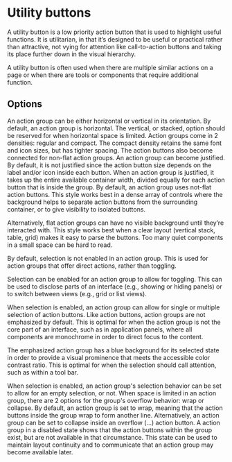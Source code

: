 # Utility buttons

A utility button is a low priority action button that is used to highlight useful functions. It is utilitarian, in that it’s designed to be useful or practical rather than attractive, not vying for attention like call-to-action buttons and taking its place further down in the visual hierarchy.

A utility button is often used when there are multiple similar actions on a page or when there are tools or components that require additional function.

<AssetLinks>
  <AssetLink href="https://opensource.finn.no/fabric-react/#/button" />
  <AssetLink href="https://opensource.finn.no/fabric-vue/button" />
</AssetLinks>

<TableOfContents />

## Options

<Guideline title="Orientation" image="button-utility-options-orientation.svg">
An action group can be either horizontal or vertical in its orientation. By default, an action group is horizontal. The vertical, or stacked, option should be reserved for when horizontal space is limited.
</Guideline>

<Guideline title="Density" image="button-utility-options-density.svg">
Action groups come in 2 densities: regular and compact. The compact density retains the same font and icon sizes, but has tighter spacing. The action buttons also become connected for non-flat action groups.
</Guideline>

<Guideline title="Justified" image="button-utility-options-justified.svg">
An action group can become justified. By default, it is not justified since the action button size depends on the label and/or icon inside each button. When an action group is justified, it takes up the entire available container width, divided equally for each action button that is inside the group.
</Guideline>

<Guideline title="Flat" image="button-utility-options-flat.svg">
By default, an action group uses not-flat action buttons. This style works best in a dense array of controls where the background helps to separate action buttons from the surrounding container, or to give visibility to isolated buttons.

Alternatively, flat action groups can have no visible background until they’re interacted with. This style works best when a clear layout (vertical stack, table, grid) makes it easy to parse the buttons. Too many quiet components in a small space can be hard to read.
</Guideline>

<Guideline title="Enable selection" image="button-utility-options-enable-selection.svg">
By default, selection is not enabled in an action group. This is used for action groups that offer direct actions, rather than toggling.

Selection can be enabled for an action group to allow for toggling. This can be used to disclose parts of an interface (e.g., showing or hiding panels) or to switch between views (e.g., grid or list views).
</Guideline>

<Guideline title="Selection mode" image="button-utility-options-selection-mode.svg">
When selection is enabled, an action group can allow for single or multiple selection of action buttons.
</Guideline>

<Guideline title="Emphasis" image="button-utility-options-emphasis.svg">
Like action buttons, action groups are not emphasized by default. This is optimal for when the action group is not the core part of an interface, such as in application panels, where all components are monochrome in order to direct focus to the content.

The emphasized action group has a blue background for its selected state in order to provide a visual prominence that meets the accessible color contrast ratio. This is optimal for when the selection should call attention, such as within a tool bar.
</Guideline>

<Guideline title="Empty selection" image="button-utility-options-empty-selection.svg">
When selection is enabled, an action group's selection behavior can be set to allow for an empty selection, or not.
</Guideline>

<Guideline title="Overflow menu" image="button-utility-options-overflow-menu.svg">
When space is limited in an action group, there are 2 options for the group's overflow behavior: wrap or collapse. By default, an action group is set to wrap, meaning that the action buttons inside the group wrap to form another line. Alternatively, an action group can be set to collapse inside an overflow (...) action button.
</Guideline>

<Guideline title="Disabled" image="button-utility-options-disabled.svg">
A action group in a disabled state shows that the action buttons within the group exist, but are not available in that circumstance. This state can be used to maintain layout continuity and to communicate that an action group may become available later.
</Guideline>
